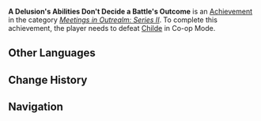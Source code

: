 {{Achievement Infobox
|title        = 
|id           = 86021
|order id     = 9014
|category     = Meetings in Outrealm: Series II
|description  = Defeat [[Enter the Golden House|Childe]] in Co-Op Mode.
|requirements = 
|primogems    = 10
|tracking     = 
|topic        = Enter the Golden House; Co-Op Mode
}}
'''A Delusion's Abilities Don't Decide a Battle's Outcome''' is an [[Achievement]] in the category ''[[Meetings in Outrealm: Series II]]''. To complete this achievement, the player needs to defeat [[Enter the Golden House|Childe]] in Co-op Mode.
<!--
==Trivia==

==Video Guides==
{{EVT
|video1   = 
|caption1 = 
}}
-->
==Other Languages==
{{Other Languages|default_hidden=1
|en      = A Delusion's Abilities Don't Decide a Battle's Outcome
|zhs     = 邪眼的性能不是战力差距的决定因素
|zhs_rm  = Xiéyǎn de Xìngnéng Bùshì Zhànlì Chājù de Juédìng Yīnsù
|zht     = 邪眼的性能不是戰力差距的決定因素
|zht_rm  = Xiéyǎn de Xìngnéng Bùshì Zhànlì Chājù de Juédìng Yīnsù
|ja      = 邪眼の性能の違いが戦力の決定的差ではない
|ja_rm   = Jagan no Seinou no Chigai ga Senryoku no Ketteitekisa de wa Nai{{Assumed}}
|ko      = 사안의 성능은 전투력 차이의 결정적 요소가 아닙니다
|ko_rm   = 
|es      = Para tener un Engaño, es un poco flojo
|fr      = La folie des grandeurs ne décide pas de l'issue d'un combat
|ru      = Способности Глаза Порчи не решают исход битвы
|th      = ความสามารถของเนตรมารไม่อาจตัดสินช่องว่างของพลังต่อสู้ได้
|th_rm   = Khwamsamat khong Net Mara Mai At Tatsin Chong Wang khong Phlang Tosu Dai
|vi      = Delusion không phải là nhân tố quyết định về sự chênh lệch của lực chiến
|de      = Die Fähigkeiten eines Teuflischen Auges entscheiden nicht über den Ausgang einer Schlacht
|id      = Kemampuan Delusion Tidak Akan Menentukan Hasil Pertempuran
|pt      = As habilidades de uma ilusão não decidem o resultado de uma batalha
}}

==Change History==
{{Change History|2.0}}
<!--
==References==
{{Reflist}}
-->
==Navigation==
{{Achievement Navbox|Meetings in Outrealm: Series II}}